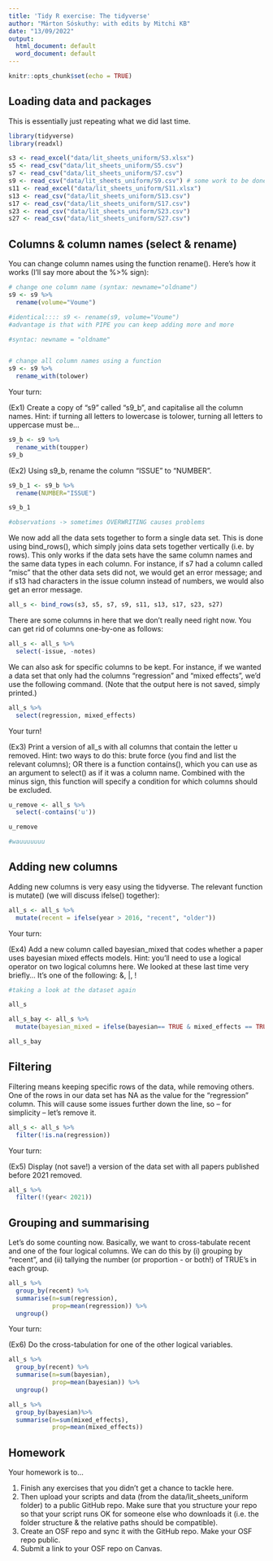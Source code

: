 ```yaml
---
title: 'Tidy R exercise: The tidyverse'
author: "Márton Sóskuthy: with edits by Mitchi KB"
date: "13/09/2022"
output:
  html_document: default
  word_document: default
---
```


```r
knitr::opts_chunk$set(echo = TRUE)
```

## Loading data and packages

This is essentially just repeating what we did last time.

```r
library(tidyverse)
library(readxl)

s3 <- read_excel("data/lit_sheets_uniform/S3.xlsx")
s5 <- read_csv("data/lit_sheets_uniform/S5.csv")
s7 <- read_csv("data/lit_sheets_uniform/S7.csv")
s9 <- read_csv("data/lit_sheets_uniform/S9.csv") # some work to be done here!
s11 <- read_excel("data/lit_sheets_uniform/S11.xlsx")
s13 <- read_csv("data/lit_sheets_uniform/S13.csv")
s17 <- read_csv("data/lit_sheets_uniform/S17.csv")
s23 <- read_csv("data/lit_sheets_uniform/S23.csv")
s27 <- read_csv("data/lit_sheets_uniform/S27.csv")
```

## Columns & column names (select & rename)

You can change column names using the function rename(). Here's how it works (I'll say more about the %>% sign):

```r
# change one column name (syntax: newname="oldname")
s9 <- s9 %>%
  rename(volume="Voume")

#identical:::: s9 <- rename(s9, volume="Voume")
#advantage is that with PIPE you can keep adding more and more 

#syntac: newname = "oldname"


# change all column names using a function
s9 <- s9 %>%
  rename_with(tolower)
```

Your turn: 

(Ex1) Create a copy of "s9" called "s9_b", and capitalise all the column names. Hint: if turning all letters to lowercase is tolower, turning all letters to uppercase must be...

```r
s9_b <- s9 %>%
  rename_with(toupper)
s9_b
```

(Ex2) Using s9_b, rename the column "ISSUE" to "NUMBER".

```r
s9_b_1 <- s9_b %>%
  rename(NUMBER="ISSUE")

s9_b_1

#observations -> sometimes OVERWRITING causes problems 
```

We now add all the data sets together to form a single data set. This is done using bind_rows(), which simply joins data sets together vertically (i.e. by rows). This only works if the data sets have the same column names and the same data types in each column. For instance, if s7 had a column called "misc" that the other data sets did not, we would get an error message; and if s13 had characters in the issue column instead of numbers, we would also get an error message.

```r
all_s <- bind_rows(s3, s5, s7, s9, s11, s13, s17, s23, s27)
```

There are some columns in here that we don't really need right now. You can get rid of columns one-by-one as follows:

```r
all_s <- all_s %>%
  select(-issue, -notes)
```

We can also ask for specific columns to be kept. For instance, if we wanted a data set that only had the columns "regression" and "mixed effects", we'd use the following command. (Note that the output here is not saved, simply printed.)

```r
all_s %>%
  select(regression, mixed_effects)
```

Your turn!

(Ex3) Print a version of all_s with all columns that contain the letter u removed. Hint: two ways to do this: brute force (you find and list the relevant columns); OR there is a function contains(), which you can use as  an argument to select() as if it was a column name. Combined with the minus sign, this function will specify a condition for which columns should be  excluded.

```r

u_remove <- all_s %>%
  select(-contains('u'))

u_remove 

#wauuuuuuu
```

## Adding new columns

Adding new columns is very easy using the tidyverse. The relevant function is mutate() (we will discuss ifelse() together):

```r
all_s <- all_s %>%
  mutate(recent = ifelse(year > 2016, "recent", "older"))
```

Your turn:

(Ex4) Add a new column called bayesian_mixed that codes whether a paper uses bayesian mixed effects models. Hint: you'll need to use a logical operator on two logical columns here. We looked at these last time very briefly... It's one of the following: &, |, !
```r
#taking a look at the dataset again 

all_s
```

```r
all_s_bay <- all_s %>%
  mutate(bayesian_mixed = ifelse(bayesian== TRUE & mixed_effects == TRUE, TRUE, FALSE))

all_s_bay   
```

## Filtering

Filtering means keeping specific rows of the data, while removing others. One of the rows in our data set has NA as the value for the "regression" column. This will cause some issues further down the line, so -- for simplicity -- let's remove it.

```r
all_s <- all_s %>%
  filter(!is.na(regression))
```

Your turn:

(Ex5) Display (not save!) a version of the data set with all papers published before 2021 removed.

```r
all_s %>%
  filter(!(year< 2021))
```

## Grouping and summarising

Let's do some counting now. Basically, we want to cross-tabulate recent and one of the four logical columns. We can do this by (i) grouping by "recent", and (ii) tallying the number (or proportion - or both!) of TRUE's in each group.

```r
all_s %>%
  group_by(recent) %>%
  summarise(n=sum(regression),
            prop=mean(regression)) %>%
  ungroup()
```

Your turn:

(Ex6) Do the cross-tabulation for one of the other logical variables.

```r
all_s %>%
  group_by(recent) %>%
  summarise(n=sum(bayesian),
            prop=mean(bayesian)) %>%
  ungroup()
```
```r

all_s %>%
  group_by(bayesian)%>%
  summarise(n=sum(mixed_effects),
            prop=mean(mixed_effects))
```

## Homework

Your homework is to...

(1) Finish any exercises that you didn't get a chance to tackle here.
(2) Then upload your scripts and data (from the data/lit_sheets_uniform folder) to a public GitHub repo. Make sure that you structure your repo so that your script runs OK for someone else who downloads it (i.e. the folder structure & the relative paths should be compatible).
(3) Create an OSF repo and sync it with the GitHub repo. Make your OSF repo public.
(4) Submit a link to your OSF repo on Canvas.
